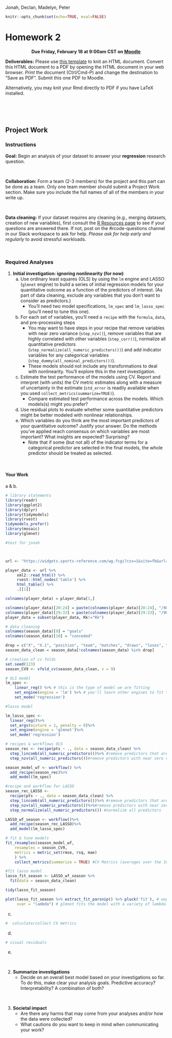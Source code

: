 Jonah, Declan, Madelyn, Peter

```r
knitr::opts_chunk$set(echo=TRUE, eval=FALSE)
```

# Homework 2 {-}
<center>
**Due Friday, February 18 at 9:00am CST on [Moodle](https://moodle.macalester.edu/mod/assign/view.php?id=36784)**
</center>

**Deliverables:** Please use [this template](template_rmds/hw2.Rmd) to knit an HTML document. Convert this HTML document to a PDF by opening the HTML document in your web browser. *Print* the document (Ctrl/Cmd-P) and change the destination to "Save as PDF". Submit this one PDF to Moodle.

Alternatively, you may knit your Rmd directly to PDF if you have LaTeX installed.



<br><br><br>





## Project Work {-}

### Instructions {-} 

**Goal:** Begin an analysis of your dataset to answer your **regression** research question.

<br>

**Collaboration:** Form a team (2-3 members) for the project and this part can be done as a team. Only one team member should submit a Project Work section. Make sure you include the full names of all of the members in your write up. 

<br>

**Data cleaning:** If your dataset requires any cleaning (e.g., merging datasets, creation of new variables), first consult the [R Resources page](r-resources.html) to see if your questions are answered there. If not, post on the #rcode-questions channel in our Slack workspace to ask for help. *Please ask for help early and regularly* to avoid stressful workloads.

<br>

### Required Analyses {-}

1. **Initial investigation: ignoring nonlinearity (for now)**
    a. Use ordinary least squares (OLS) by using the `lm` engine and LASSO (`glmnet` engine) to build  a series of initial regression models for your quantitative outcome as a function of the predictors of interest. (As part of data cleaning, exclude any variables that you don't want to consider as predictors.)
        - You'll need two model specifications, `lm_spec` and `lm_lasso_spec` (you'll need to tune this one).
    b. For each set of variables, you'll need a `recipe` with the `formula`, `data`, and pre-processing steps
        - You may want to have steps in your recipe that remove variables with near zero variance (`step_nzv()`), remove variables that are highly correlated with other variables (`step_corr()`), normalize all quantitative predictors (`step_normalize(all_numeric_predictors())`) and add indicator variables for any categorical variables (`step_dummy(all_nominal_predictors())`).
        - These models should not include any transformations to deal with nonlinearity. You'll explore this in the next investigation.
    c. Estimate the test performance of the models using CV. Report and interpret (with units) the CV metric estimates along with a measure of uncertainty in the estimate (`std_error` is readily available when you used `collect_metrics(summarize=TRUE)`).
        - Compare estimated test performance across the models. Which models(s) might you prefer?
    d. Use residual plots to evaluate whether some quantitative predictors might be better modeled with nonlinear relationships.
    e. Which variables do you think are the most important predictors of your quantitative outcome? Justify your answer. Do the methods you've applied reach consensus on which variables are most important? What insights are expected? Surprising?
        - Note that if some (but not all) of the indicator terms for a categorical predictor are selected in the final models, the whole predictor should be treated as selected.

<br>

#### Your Work {-}



a & b.

```r
# library statements 
library(readr)
library(ggplot2)
library(dplyr)
library(tidymodels)
library(rvest)
tidymodels_prefer()
library(mosaic)
library(glmnet)

#test for jonah



url <- "https://widgets.sports-reference.com/wg.fcgi?css=1&site=fb&url=%2Fen%2Fcomps%2FBig5%2Fstats%2Fplayers%2FBig-5-European-Leagues-Stats&div=div_stats_standard"

player_data <- url %>% 
     xml2::read_html() %>%
     rvest::html_nodes('table') %>%
     html_table() %>%
     .[[1]]

colnames(player_data) = player_data[1,]

colnames(player_data)[20:24] = paste(colnames(player_data)[20:24], "/90")
colnames(player_data)[29:33] = paste(colnames(player_data)[29:33], "/90")
player_data = subset(player_data, Rk!="Rk")

```

```r
# data cleaning
colnames(season_data)[9] = "goals"
colnames(season_data)[10] = "conceded"

drop = c("X", "X.1", "position", "team", "matches", "draws", "loses", "goals", "xG_diff", "xGA_diff", "xpts", "xpts_diff", "wins")
season_data_clean = season_data[!colnames(season_data) %in% drop]
```

```r
# creation of cv folds
set.seed(123)
season_CV9 <- vfold_cv(season_data_clean, v = 9)
```

```r
# OLS model
lm_spec <- 
    linear_reg() %>% # this is the type of model we are fitting
    set_engine(engine = 'lm') %>% # you'll learn other engines to fit the model
    set_mode('regression') 

#lasso model

lm_lasso_spec <- 
  linear_reg()%>%
  set_args(mixture = 1, penalty = 0)%>%
  set_engine(engine = 'glmnet')%>%
  set_mode('regression')
```

```r
# recipes & workflows OLS
season_rec <- recipe(pts ~ ., data = season_data_clean) %>%
  step_lincomb(all_numeric_predictors())%>% #remove predictors that are combinations of each other
  step_nzv(all_numeric_predictors())#remove predictors with near zero variablility

season_model_wf <- workflow() %>%
  add_recipe(season_rec)%>%
  add_model(lm_spec)

#recipe and workflow for LASSO
season_rec_LASSO <-
  recipe(pts ~ ., data = season_data_clean) %>%
  step_lincomb(all_numeric_predictors())%>% #remove predictors that are combinations of each other
  step_nzv(all_numeric_predictors())%>%#remove predictors with near zero variablility
  step_normalize(all_numeric_predictors()) #normalize all predictors 

LASSO_wf_season <- workflow()%>%
  add_recipe(season_rec_LASSO)%>%
  add_model(lm_lasso_spec)
```

```r
# fit & tune models
fit_resamples(season_model_wf, 
    resamples = season_CV9, 
    metrics = metric_set(rmse, rsq, mae)
    ) %>%
    collect_metrics(summarize = TRUE) #CV Metrics (averages over the 10 folds)

#fit lasso model
lasso_fit_season <- LASSO_wf_season %>%
  fit(data = season_data_clean)

tidy(lasso_fit_season)

plot(lasso_fit_season %>% extract_fit_parsnip() %>% pluck('fit'), # way to get the original glmnet output
     xvar = "lambda") # glmnet fits the model with a variety of lambda penalty values

```

c.

```r
#  calculate/collect CV metrics

```

 
d.

```r
# visual residuals

```

e.

<br>

2. **Summarize investigations**
    - Decide on an overall best model based on your investigations so far. To do this, make clear your analysis goals. Predictive accuracy? Interpretability? A combination of both?



<br>

3. **Societal impact**
    - Are there any harms that may come from your analyses and/or how the data were collected?
    - What cautions do you want to keep in mind when communicating your work?